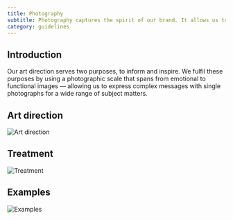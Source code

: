 ```yaml
---
title: Photography
subtitle: Photography captures the spirit of our brand. It allows us to evoke strong emotions, and visually transport our audiences to far-away locations, as well as capturing realistic representations of people and places.
category: guidelines
---
```


## Introduction

Our art direction serves two purposes, to inform and inspire. We fulfil these purposes by using a photographic scale that spans from emotional to functional images — allowing us to express complex messages with single photographs for a wide range of subject matters.

## Art direction

![Art direction](../static/photography/photography_art_direction.png)

## Treatment

![Treatment](../static/photography/photography_treatment.png)

## Examples

![Examples](../static/photography/photography_examples.png)
